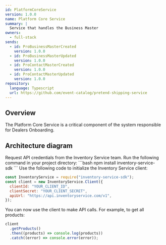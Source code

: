 ```yaml
---
id: PlatformCoreService
version: 1.0.0
name: Platform Core Service
summary: |
  Service that handles the Business Master
owners:
  - full-stack
sends:
  - id: ProBusinessMasterCreated
    version: 1.0.0
  - id: ProBusinessMasterUpdated
    version: 1.0.0
  - id: ProContactMasterCreated
    version: 1.0.0
  - id: ProContactMasterUpdated
    version: 1.0.0
repository:
  language: Typescript
  url: https://github.com/event-catalog/pretend-shipping-service
---
```



## Overview

The Platform Core Service is a critical component of the system responsible for Dealers Onboarding.

<Tiles>
  <Tile
    icon="DocumentIcon"
    href={`/docs/services/${frontmatter.id}/${frontmatter.version}/changelog`}
    title="View the changelog"
    description="Want to know the history of this service? View the change logs"
  />
  <Tile
    icon="UserGroupIcon"
    href="/docs/teams/full-stack"
    title="Contact the team"
    description="Any questions? Feel free to contact the owners"
  />
  <Tile
    icon="BoltIcon"
    href={`/visualiser/services/${frontmatter.id}/${frontmatter.version}`}
    title={`Sends ${frontmatter.sends.length} messages`}
    description="This service sends messages to downstream consumers"
  />
</Tiles>

## Architecture diagram

<NodeGraph title="Hello world" />

<Steps title="How to connect to Inventory Service">
  <Step title="Obtain API credentials">
    Request API credentials from the Inventory Service team.
  </Step>
  <Step title="Install the SDK">
    Run the following command in your project directory:
    ```bash
    npm install inventory-service-sdk
    ```
  </Step>
  <Step title="Initialize the client">
  Use the following code to initialize the Inventory Service client:

```js
const InventoryService = require("inventory-service-sdk");
const client = new InventoryService.Client({
  clientId: "YOUR_CLIENT_ID",
  clientSecret: "YOUR_CLIENT_SECRET",
  apiUrl: "https://api.inventoryservice.com/v1",
});
```

  </Step>
  <Step title="Make API calls">
  
  You can now use the client to make API calls. For example, to get all products:

```js
client
  .getProducts()
  .then((products) => console.log(products))
  .catch((error) => console.error(error));
```

  </Step>
</Steps>

<Footer />
